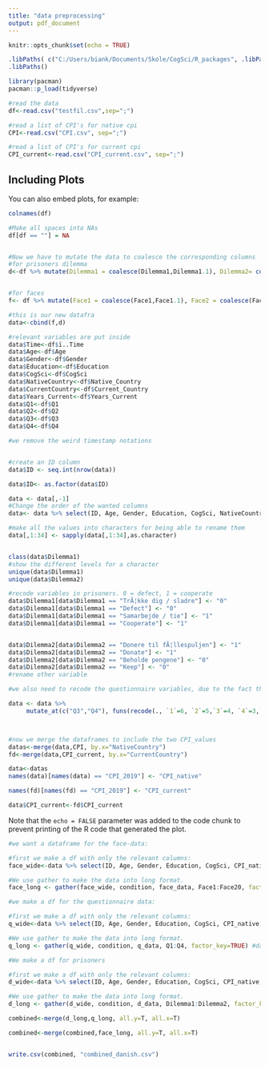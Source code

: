 ```yaml
---
title: "data preprocessing"
output: pdf_document
---
```


```r
knitr::opts_chunk$set(echo = TRUE)

.libPaths( c("C:/Users/biank/Documents/Skole/CogSci/R_packages", .libPaths() ) )
.libPaths()

library(pacman)
pacman::p_load(tidyverse)

```



```r
#read the data
df<-read.csv("testfil.csv",sep=";")

#read a list of CPI's for native cpi
CPI<-read.csv("CPI.csv", sep=";")

#read a list of CPI's for current cpi
CPI_current<-read.csv("CPI_current.csv", sep=";")
```

## Including Plots

You can also embed plots, for example:

```r


colnames(df)

#Make all spaces into NAs
df[df == ""] = NA


#Now we have to mutate the data to coalesce the corresponding columns
#for prisoners dilemma
d<-df %>% mutate(Dilemma1 = coalesce(Dilemma1,Dilemma1.1), Dilemma2= coalesce(Dilemma2,Dilemma2.1)) %>% select(ï..Time, Dilemma1,Dilemma2)


#for faces
f<- df %>% mutate(Face1 = coalesce(Face1,Face1.1), Face2 = coalesce(Face2,Face2.1), Face3 = coalesce(Face3,Face3.1), Face4 = coalesce(Face4,Face4.1), Face5 = coalesce(Face5,Face5.1), Face6 = coalesce(Face6,Face6.1), Face7 = coalesce(Face7,Face7.1), Face8 = coalesce(Face8,Face8.1), Face9 = coalesce(Face9,Face9.1), Face10 = coalesce(Face10,Face10.1), Face11 = coalesce(Face11,Face11.1), Face12 = coalesce(Face12,Face12.1), Face13 = coalesce(Face13,Face13.1), Face14 = coalesce(Face14,Face14.1), Face15 = coalesce(Face15,Face15.1), Face16 = coalesce(Face16,Face16.1), Face17 = coalesce(Face17,Face17.1), Face18 = coalesce(Face18,Face18.1), Face19 = coalesce(Face19,Face19.1), Face20 = coalesce(Face20,Face20.1)) %>% select(ï..Time, Face1, Face2, Face3,Face4,Face5,Face6,Face7,Face8,Face9,Face10,Face11,Face12,Face13,Face14,Face15,Face16,Face17,Face18,Face19,Face20)

#this is our new datafra
data<-cbind(f,d)

#relevant variables are put inside
data$Time<-df$ï..Time
data$Age<-df$Age
data$Gender<-df$Gender
data$Education<-df$Education
data$CogSci<-df$CogSci
data$NativeCountry<-df$Native_Country
data$CurrentCountry<-df$Current_Country
data$Years_Current<-df$Years_Current
data$Q1<-df$Q1
data$Q2<-df$Q2
data$Q3<-df$Q3
data$Q4<-df$Q4

#we remove the weird timestamp notations


#create an ID column
data$ID <- seq.int(nrow(data))

data$ID<- as.factor(data$ID)

data <- data[,-1]
#Change the order of the wanted columns
data<- data %>% select(ID, Age, Gender, Education, CogSci, NativeCountry, CurrentCountry, Years_Current, Face1, Face2, Face3,Face4,Face5,Face6,Face7,Face8,Face9,Face10,Face11,Face12,Face13,Face14,Face15,Face16,Face17,Face18,Face19,Face20, Dilemma1, Dilemma2, Q1, Q2, Q3, Q4)

#make all the values into characters for being able to rename them
data[,1:34] <- sapply(data[,1:34],as.character)


class(data$Dilemma1)
#show the different levels for a character
unique(data$Dilemma1)
unique(data$Dilemma2)

#recode variables in prisoners. 0 = defect, 1 = cooperate
data$Dilemma1[data$Dilemma1 == "TrÃ¦kke dig / sladre"] <- "0"
data$Dilemma1[data$Dilemma1 == "Defect"] <- "0"
data$Dilemma1[data$Dilemma1 == "Samarbejde / tie"] <- "1"
data$Dilemma1[data$Dilemma1 == "Cooperate"] <- "1"


data$Dilemma2[data$Dilemma2 == "Donere til fÃ¦llespuljen"] <- "1"
data$Dilemma2[data$Dilemma2 == "Donate"] <- "1"
data$Dilemma2[data$Dilemma2 == "Beholde pengene"] <- "0"
data$Dilemma2[data$Dilemma2 == "Keep"] <- "0"
#rename other variable

#we also need to recode the questionnaire variables, due to the fact that the answers have different valence. we want higher values to code for a higher level of trust.this fits for question 1 and 2, but not for q3 and 4 so we recode:

data <- data %>% 
     mutate_at(c("Q3","Q4"), funs(recode(., `1`=6, `2`=5,`3`=4, `4`=3,`5`=2, `6`=1,  .default = NaN)))



#now we merge the dataframes to include the two CPI_values
datas<-merge(data,CPI, by.x="NativeCountry")
fd<-merge(data,CPI_current, by.x="CurrentCountry")

data<-datas
names(data)[names(data) == "CPI_2019"] <- "CPI_native"

names(fd)[names(fd) == "CPI_2019"] <- "CPI_current"

data$CPI_current<-fd$CPI_current
```

Note that the `echo = FALSE` parameter was added to the code chunk to prevent printing of the R code that generated the plot.


```r
#we want a dataframe for the face-data:

#first we make a df with only the relevant columns:
face_wide<-data %>% select(ID, Age, Gender, Education, CogSci, CPI_native,CPI_current, NativeCountry, CurrentCountry, Years_Current, Face1, Face2, Face3,Face4,Face5,Face6,Face7,Face8,Face9,Face10,Face11,Face12,Face13,Face14,Face15,Face16,Face17,Face18,Face19,Face20)

#We use gather to make the data into long format. 
face_long <- gather(face_wide, condition, face_data, Face1:Face20, factor_key=TRUE) #dataset, new column name for condition, new column name for datapoints, the names from - to which column to make long
```

```r
#we make a df for the questionnaire data:

#first we make a df with only the relevant columns:
q_wide<-data %>% select(ID, Age, Gender, Education, CogSci, CPI_native,CPI_current, NativeCountry, CurrentCountry, Years_Current, Q1, Q2, Q3, Q4)

#We use gather to make the data into long format. 
q_long <- gather(q_wide, condition, q_data, Q1:Q4, factor_key=TRUE) #dataset, new column name for condition, new column name for datapoints, the names from - to which column to make long

```


```r
#We make a df for prisoners

#first we make a df with only the relevant columns:
d_wide<-data %>% select(ID, Age, Gender, Education, CogSci, CPI_native,CPI_current, NativeCountry, CurrentCountry, Years_Current, Dilemma1, Dilemma2)

#We use gather to make the data into long format. 
d_long <- gather(d_wide, condition, d_data, Dilemma1:Dilemma2, factor_key=TRUE) #dataset, new column name for condition, new column name for datapoints, the names from - to which column to make long


```

```r


combined<-merge(d_long,q_long, all.y=T, all.x=T)

combined<-merge(combined,face_long, all.y=T, all.x=T)


write.csv(combined, "combined_danish.csv")
```




